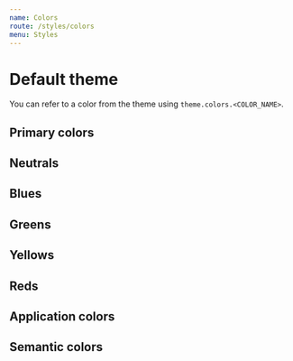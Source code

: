 ```yaml
---
name: Colors
route: /styles/colors
menu: Styles
---
```



# Default theme

You can refer to a color from the theme using `theme.colors.<COLOR_NAME>`.

## Primary colors
<Swatch colorName="p100"/>
<Swatch colorName="p300"/>
<Swatch colorName="p500"/>
<Swatch colorName="p700"/>
<Swatch colorName="p900"/>

## Neutrals
<Swatch colorName="n100"/>
<Swatch colorName="n300"/>
<Swatch colorName="n500"/>
<Swatch colorName="n700"/>
<Swatch colorName="n900"/>

## Blues
<Swatch colorName="b100"/>
<Swatch colorName="b300"/>
<Swatch colorName="b500"/>
<Swatch colorName="b700"/>
<Swatch colorName="b900"/>

## Greens
<Swatch colorName="g100"/>
<Swatch colorName="g300"/>
<Swatch colorName="g500"/>
<Swatch colorName="g700"/>
<Swatch colorName="g900"/>

## Yellows
<Swatch colorName="y100"/>
<Swatch colorName="y300"/>
<Swatch colorName="y500"/>
<Swatch colorName="y700"/>
<Swatch colorName="y900"/>

## Reds
<Swatch colorName="r100"/>
<Swatch colorName="r300"/>
<Swatch colorName="r500"/>
<Swatch colorName="r700"/>
<Swatch colorName="r900"/>

## Application colors
<Swatch colorName="bodyBg"/>
<Swatch colorName="bodyColor"/>
<Swatch colorName="shadow"/>

## Semantic colors
<Swatch colorName="danger"/>
<Swatch colorName="success"/>
<Swatch colorName="warning"/>
